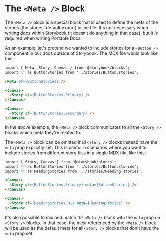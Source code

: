 # The `<Meta />` Block

The `<Meta />` block is a special block that is used to define the meta of the stories (the stories' default export) in the file.
It's not necessary when writing docs within Storybook (it doesn't do anything in that case),
but it _is_ required when writing Portable Docs.

As an example, let's pretend we wanted to include stories for a `<Button />` component in our docs outside of Storybook.
The MDX file would look like this:

```md
import { Meta, Story, Canvas } from '@storybook/blocks';
import \* as ButtonStories from '../stories/Button.stories';

<Meta of={ButtonStories} />

<Canvas>
  <Story of={ButtonStories.Primary} />
</Canvas>

<Canvas>
  <Story of={ButtonStories.Secondary} />
</Canvas>
```

In the above example, the `<Meta />` block communicates to all the `<Story />` blocks which meta they're related to.

The `<Meta />` block can be omitted if all `<Story />` blocks instead have the `meta` prop explicitly set.
This is useful in scenarios where you want to include stories from different story files in a single MDX file, like this:

```md
import { Story, Canvas } from '@storybook/blocks';
import \* as ButtonStories from '../stories/Button.stories';
import \* as HeadingStories from '../stories/Heading.stories';

<Canvas>
  <Story of={ButtonStories.Primary} meta={ButtonStories} />
</Canvas>

<Canvas>
  <Story of={HeadingStories.H1} meta={HeadingStories} />
</Canvas>
```

It's also possible to mix and match the `<Meta />` block with the `meta` prop on `<Story />` blocks. In that case,
the meta referenced by the `<Meta />` block will be used as the default meta for all `<Story />` blocks that don't have the `meta` prop set.

